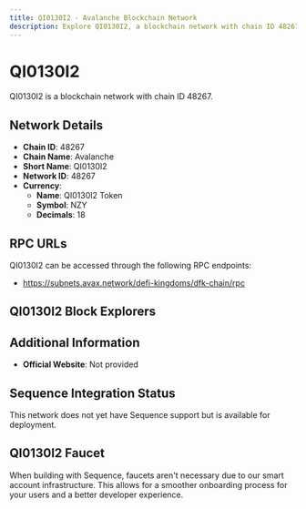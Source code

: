 ```yaml
--- 
title: QI0130I2 - Avalanche Blockchain Network
description: Explore QI0130I2, a blockchain network with chain ID 48267. Learn about its native currency, QI0130I2 Token, and how to interact with the network.
---
```


# QI0130I2

QI0130I2 is a blockchain network with chain ID 48267.

## Network Details

- **Chain ID**: 48267
- **Chain Name**: Avalanche
- **Short Name**: QI0130I2
- **Network ID**: 48267
- **Currency**: 
  - **Name**: QI0130I2 Token
  - **Symbol**: NZY
  - **Decimals**: 18

## RPC URLs

QI0130I2 can be accessed through the following RPC endpoints:

- https://subnets.avax.network/defi-kingdoms/dfk-chain/rpc

## QI0130I2 Block Explorers



## Additional Information

- **Official Website**: Not provided

## Sequence Integration Status

This network does not yet have Sequence support but is available for deployment.

## QI0130I2 Faucet

When building with Sequence, faucets aren't necessary due to our smart account infrastructure. This allows for a smoother onboarding process for your users and a better developer experience.
